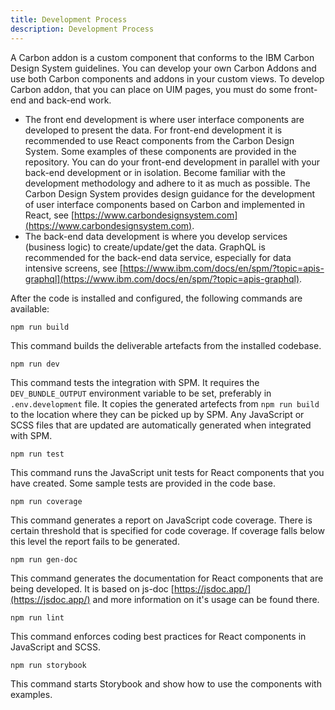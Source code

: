 ```yaml
---
title: Development Process
description: Development Process
---
```


A Carbon addon is a custom component that conforms to the IBM Carbon Design System guidelines. You can develop your own Carbon Addons and use both Carbon components and addons in your custom views.
To develop Carbon addon, that you can place on UIM pages, you must do some front-end and back-end work.

* The front end development is where user interface components are developed to present the data. For front-end development it is recommended to use React components from the Carbon Design System.
Some examples of these components are provided in the repository. You can do your front-end development in parallel with your back-end development or in isolation.
Become familiar with the development methodology and adhere to it as much as possible. The Carbon Design System provides design guidance for the development of user interface components based on Carbon and implemented in React, see [https://www.carbondesignsystem.com](https://www.carbondesignsystem.com).
* The back-end data development is where you develop services (business logic) to create/update/get the data. GraphQL is recommended for the back-end data service, especially for data intensive screens, see [https://www.ibm.com/docs/en/spm/?topic=apis-graphql](https://www.ibm.com/docs/en/spm/?topic=apis-graphql).

After the code is installed and configured, the following commands are available:

```
npm run build
```

This command builds the deliverable artefacts from the installed codebase.

```
npm run dev
```

This command tests the integration with SPM. It requires the `DEV_BUNDLE_OUTPUT` environment variable to be set, preferably in `.env.development` file.
It copies the generated artefects from `npm run build` to the location where they can be picked up by SPM.
Any JavaScript or SCSS files that are updated are automatically generated when integrated with SPM.

```
npm run test
```

This command runs the JavaScript unit tests for React components that you have created. Some sample tests are provided in the code base.

```
npm run coverage
```

This command generates a report on JavaScript code coverage. There is certain threshold that is specified for code coverage. If coverage falls below this level the report fails to be generated.

```
npm run gen-doc
```

This command generates the documentation for React components that are being developed. It is based on js-doc [https://jsdoc.app/](https://jsdoc.app/) and more information on it's usage can be found there.

```
npm run lint
```

This command enforces coding best practices for React components in JavaScript and SCSS.

```
npm run storybook
```

This command starts Storybook and show how to use the components with examples.
